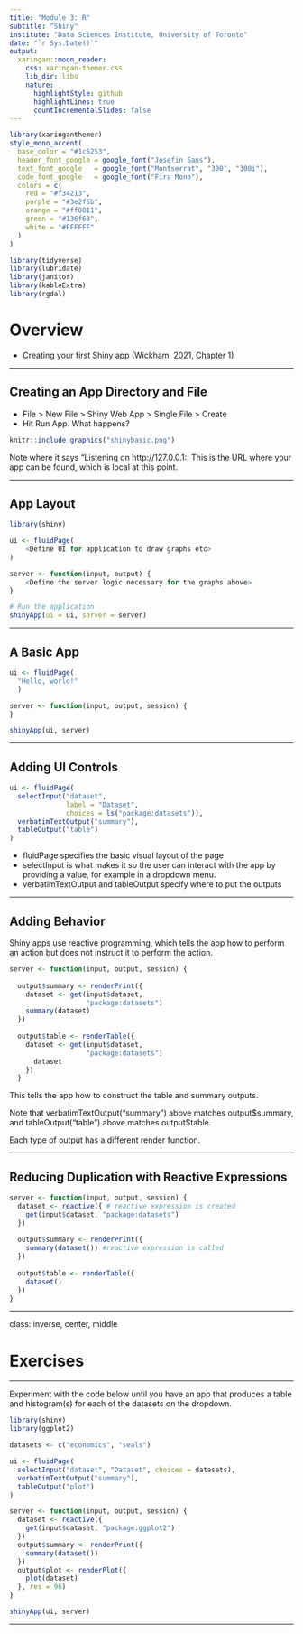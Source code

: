 ---
title: "Module 3: R"
subtitle: "Shiny"
institute: "Data Sciences Institute, University of Toronto"
date: "`r Sys.Date()`"
output:
  xaringan::moon_reader:
    css: xaringan-themer.css
    lib_dir: libs
    nature:
      highlightStyle: github
      highlightLines: true
      countIncrementalSlides: false
---

```{r xaringan-themer, include=FALSE, warning=FALSE}
library(xaringanthemer)
style_mono_accent(
  base_color = "#1c5253",
  header_font_google = google_font("Josefin Sans"),
  text_font_google   = google_font("Montserrat", "300", "300i"),
  code_font_google   = google_font("Fira Mono"),
  colors = c(
    red = "#f34213",
    purple = "#3e2f5b",
    orange = "#ff8811",
    green = "#136f63",
    white = "#FFFFFF"
  )
)

```

```{r, include=FALSE, warning=FALSE, message=FALSE}
library(tidyverse)
library(lubridate)
library(janitor)
library(kableExtra)
library(rgdal)
```

# Overview

- Creating your first Shiny app (Wickham, 2021, Chapter 1)

---

## Creating an App Directory and File

- File > New File > Shiny Web App > Single File > Create
- Hit Run App. What happens?

```{r echo=FALSE, out.height=450, out.width= 2000}
knitr::include_graphics("shinybasic.png")
```

Note where it says "Listening on http://127.0.0.1:<port number>. This is the URL where your app can be found, which is local at this point.

---

## App Layout

```{r, eval=F}
library(shiny)

ui <- fluidPage(
    <Define UI for application to draw graphs etc>
)

server <- function(input, output) {
    <Define the server logic necessary for the graphs above>
}

# Run the application 
shinyApp(ui = ui, server = server)
```

---

## A Basic App

```{r, eval=F}
ui <- fluidPage(
  "Hello, world!"
  )

server <- function(input, output, session) {
}

shinyApp(ui, server)
```

---

## Adding UI Controls

```{r, eval=F}
ui <- fluidPage(
  selectInput("dataset",
              label = "Dataset",
              choices = ls("package:datasets")),
  verbatimTextOutput("summary"),
  tableOutput("table")
)
```

- fluidPage specifies the basic visual layout of the page
- selectInput is what makes it so the user can interact with the app by providing a value, for example in a dropdown menu.
- verbatimTextOutput and tableOutput specify where to put the outputs

---

## Adding Behavior

Shiny apps use reactive programming, which tells the app how to perform an action but does not instruct it to perform the action.

```{r, eval=F}
server <- function(input, output, session) {
  
  output$summary <- renderPrint({
    dataset <- get(input$dataset,
                   "package:datasets")
    summary(dataset)
  })
  
  output$table <- renderTable({
    dataset <- get(input$dataset,
                   "package:datasets")
      dataset
    })
  }
```

This tells the app how to construct the table and summary outputs.

Note that verbatimTextOutput("summary") above matches output\$summary, and tableOutput("table") above matches output\$table.

Each type of output has a different render function.

---

## Reducing Duplication with Reactive Expressions

```{r, eval=F}
server <- function(input, output, session) {
  dataset <- reactive({ # reactive expression is created
    get(input$dataset, "package:datasets")
  })
  
  output$summary <- renderPrint({
    summary(dataset()) #reactive expression is called
  })
  
  output$table <- renderTable({
    dataset()
  })
}
```

---

class: inverse, center, middle

# Exercises

---

Experiment with the code below until you have an app that produces a table and histogram(s) for each of the datasets on the dropdown.

```{r, eval=F}
library(shiny)
library(ggplot2)

datasets <- c("economics", "seals")

ui <- fluidPage(
  selectInput("dataset", "Dataset", choices = datasets),
  verbatimTextOutput("summary"),
  tableOutput("plot")
)

server <- function(input, output, session) {
  dataset <- reactive({
    get(input$dataset, "package:ggplot2")
  })
  output$summary <- renderPrint({
    summary(dataset())
  })
  output$plot <- renderPlot({
    plot(dataset)
  }, res = 96)
}

shinyApp(ui, server)
```


---

